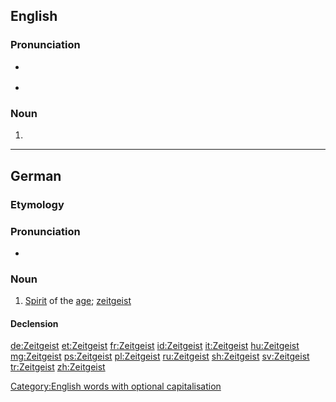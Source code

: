 {{also|zeitgeist}}
==English==
{{wikipedia}}

===Pronunciation===
* {{a|UK}} {{IPA|/ˈzaɪt.ɡaɪst/|lang=en}}
* {{audio|en-uk-zeitgeist.ogg|Audio (UK)|lang=en}}

===Noun===
{{en-noun|s|Zeitgeister}}

# {{alternative capitalization of|zeitgeist}}

[[Category:English words with optional capitalisation]]

----

==German==
{{wikipedia|lang=de}}
===Etymology===
{{compound|Zeit|t1=time|Geist|t2=spirit|lang=de}}

===Pronunciation===
* {{IPA|/ˈtsai̯tɡai̯st/|lang=de}}

===Noun===
{{de-noun|m|Zeitgeistes|gen2=Zeitgeists|-}}

# [[spirit|Spirit]] of the [[age]]; [[zeitgeist]]

====Declension====
{{de-decl-noun-m-es-unc}}

[[de:Zeitgeist]]
[[et:Zeitgeist]]
[[fr:Zeitgeist]]
[[id:Zeitgeist]]
[[it:Zeitgeist]]
[[hu:Zeitgeist]]
[[mg:Zeitgeist]]
[[ps:Zeitgeist]]
[[pl:Zeitgeist]]
[[ru:Zeitgeist]]
[[sh:Zeitgeist]]
[[sv:Zeitgeist]]
[[tr:Zeitgeist]]
[[zh:Zeitgeist]]